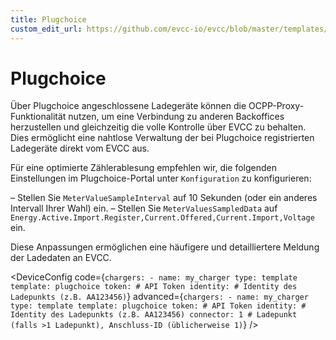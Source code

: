 ```yaml
---
title: Plugchoice
custom_edit_url: https://github.com/evcc-io/evcc/blob/master/templates/definition/charger/plugchoice.yaml
---
```



# Plugchoice

<DeviceFeatures features="sponsorship" />

Über Plugchoice angeschlossene Ladegeräte können die OCPP-Proxy-Funktionalität nutzen, um eine Verbindung zu anderen Backoffices herzustellen und gleichzeitig die volle Kontrolle über EVCC zu behalten. Dies ermöglicht eine nahtlose Verwaltung der bei Plugchoice registrierten Ladegeräte direkt vom EVCC aus.

Für eine optimierte Zählerablesung empfehlen wir, die folgenden Einstellungen im Plugchoice-Portal unter `Konfiguration` zu konfigurieren:

– Stellen Sie `MeterValueSampleInterval` auf 10 Sekunden (oder ein anderes Intervall Ihrer Wahl) ein.
– Stellen Sie `MeterValuesSampledData` auf `Energy.Active.Import.Register,Current.Offered,Current.Import,Voltage` ein.

Diese Anpassungen ermöglichen eine häufigere und detailliertere Meldung der Ladedaten an EVCC.


<DeviceConfig code={`chargers:
    - name: my_charger
      type: template
      template: plugchoice
      token: # API Token
      identity: # Identity des Ladepunkts (z.B. AA123456)`} advanced={`chargers:
    - name: my_charger
      type: template
      template: plugchoice
      token: # API Token
      identity: # Identity des Ladepunkts (z.B. AA123456)
      connector: 1 # Ladepunkt (falls >1 Ladepunkt), Anschluss-ID (üblicherweise 1)`} />

<SponsorshipRequired />

